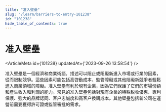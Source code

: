 ```yaml
---
title: "准入壁壘"
slug: "/learn/barriers-to-entry-101238"
id: "101238"
hide_table_of_contents: true
---
```



# 准入壁壘

<ArticleMeta id={101238} updatedAt={'2023-09-26 13:58:54'} />
<div className='border-solid border-b border-t-0 my-4 border-[var(--ifm-color-gray-300)]' />

准入壁壘是一個經濟和商業術語，描述可以阻止或阻礙新進入市場或行業的因素，從而限制競爭。這些因素可能包括高啓動成本、監管障礙或其他阻礙新競爭者輕鬆進入商業領域的障礙。准入壁壘有利於現有企業，因為它們保護了它們的市場份額和產生收入和利潤的能力。常見的准入壁壘包括對現有企業的特殊税收優惠、專利保護、強大的品牌認同、客户忠誠度和高客户換購成本。其他壁壘包括新公司在運營前需要獲得許可證或監管審批的需求。
